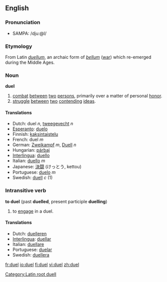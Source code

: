 ==English==
===Pronunciation===
*SAMPA: /dju:@l/

===Etymology===
From Latin ''[[duellum]]'', an archaic form of ''[[bellum]]'' ([[war]]) which re-emerged during the Middle Ages.

===Noun===
'''duel'''

# [[combat]] [[between]] [[two]] [[person|persons]], primarily over a matter of personal [[honor]].
# [[struggle]] [[between]] [[two]] [[contend|contending]] [[idea|ideas]].

====Translations====
*Dutch: duel ''n'', [[tweegevecht]] ''n''
*[[Esperanto]]: [[duelo]]
*Finnish: [[kaksintaistelu]]
*French: duel ''m''
*German: [[Zweikampf]] ''m'', [[Duell]] ''n''
*Hungarian: [[párbaj]]
*[[Interlingua]]: [[duello]]
*Italian: [[duello]] ''m''
*Japanese: [[決闘]] (けっとう, kettou)
*Portuguese: [[duelo]] ''m''
*Swedish: [[duell]] ''c'' (1)

===Intransitive verb===
'''to duel''' (past '''duelled''', present participle '''duelling''')

#to [[engage]] in a duel.

====Translations====
*Dutch: [[duelleren]]
*[[Interlingua]]: [[duellar]]
*Italian: [[duellare]]
*Portuguese: [[duelar]]
*Swedish: [[duellera]]

[[Category:Latin root duell]]

[[fr:duel]]
[[io:duel]]
[[fi:duel]]
[[vi:duel]]
[[zh:duel]]